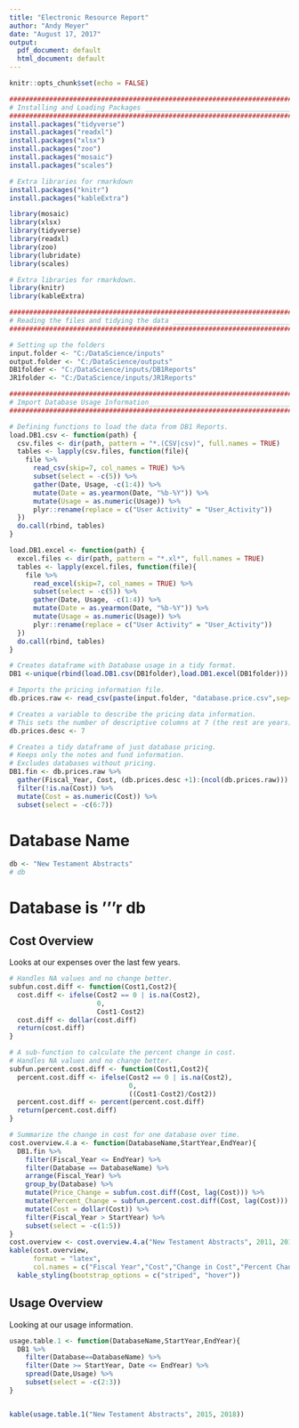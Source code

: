 ```yaml
---
title: "Electronic Resource Report"
author: "Andy Meyer"
date: "August 17, 2017"
output:
  pdf_document: default
  html_document: default
---
```


```r
knitr::opts_chunk$set(echo = FALSE)
```

```r
###############################################################################
# Installing and Loading Packages _____________________________________________
###############################################################################
install.packages("tidyverse")
install.packages("readxl")
install.packages("xlsx")
install.packages("zoo")
install.packages("mosaic")
install.packages("scales")

# Extra libraries for rmarkdown
install.packages("knitr")
install.packages("kableExtra")

```

```r
library(mosaic)
library(xlsx)
library(tidyverse)
library(readxl)
library(zoo)
library(lubridate)
library(scales)

# Extra libraries for rmarkdown.
library(knitr)
library(kableExtra)


```

```r
###############################################################################
# Reading the files and tidying the data ______________________________________
###############################################################################

# Setting up the folders
input.folder <- "C:/DataScience/inputs"
output.folder <- "C:/DataScience/outputs"
DB1folder <- "C:/DataScience/inputs/DB1Reports"
JR1folder <- "C:/DataScience/inputs/JR1Reports"
```

```r
###############################################################################
# Import Database Usage Information____________________________________________
###############################################################################

# Defining functions to load the data from DB1 Reports.
load.DB1.csv <- function(path) { 
  csv.files <- dir(path, pattern = "*.(CSV|csv)", full.names = TRUE)
  tables <- lapply(csv.files, function(file){
    file %>%
      read_csv(skip=7, col_names = TRUE) %>%
      subset(select = -c(5)) %>%
      gather(Date, Usage, -c(1:4)) %>%
      mutate(Date = as.yearmon(Date, "%b-%Y")) %>%
      mutate(Usage = as.numeric(Usage)) %>%
      plyr::rename(replace = c("User Activity" = "User_Activity"))
  })
  do.call(rbind, tables)
}

load.DB1.excel <- function(path) { 
  excel.files <- dir(path, pattern = "*.xl*", full.names = TRUE)
  tables <- lapply(excel.files, function(file){
    file %>%
      read_excel(skip=7, col_names = TRUE) %>%
      subset(select = -c(5)) %>%
      gather(Date, Usage, -c(1:4)) %>%
      mutate(Date = as.yearmon(Date, "%b-%Y")) %>%
      mutate(Usage = as.numeric(Usage)) %>%
      plyr::rename(replace = c("User Activity" = "User_Activity"))
  })
  do.call(rbind, tables)
}

# Creates dataframe with Database usage in a tidy format.
DB1 <-unique(rbind(load.DB1.csv(DB1folder),load.DB1.excel(DB1folder)))
```

```r
# Imports the pricing information file.
db.prices.raw <- read_csv(paste(input.folder, "database.price.csv",sep="/"),col_names = TRUE)

# Creates a variable to describe the pricing data information. 
# This sets the number of descriptive columns at 7 (the rest are years)
db.prices.desc <- 7

# Creates a tidy dataframe of just database pricing.
# Keeps only the notes and fund information.
# Excludes databases without pricing.
DB1.fin <- db.prices.raw %>%
  gather(Fiscal_Year, Cost, (db.prices.desc +1):(ncol(db.prices.raw))) %>%
  filter(!is.na(Cost)) %>%
  mutate(Cost = as.numeric(Cost)) %>%
  subset(select = -c(6:7))
```


# Database Name
```r
db <- "New Testament Abstracts"
# db
```
# Database is '''r db
## Cost Overview
Looks at our expenses over the last few years.
```r
# Handles NA values and no change better.
subfun.cost.diff <- function(Cost1,Cost2){
  cost.diff <- ifelse(Cost2 == 0 | is.na(Cost2),
                      0,
                      Cost1-Cost2)
  cost.diff <- dollar(cost.diff)
  return(cost.diff)
}

# A sub-function to calculate the percent change in cost.
# Handles NA values and no change better.
subfun.percent.cost.diff <- function(Cost1,Cost2){
  percent.cost.diff <- ifelse(Cost2 == 0 | is.na(Cost2),
                              0,
                              ((Cost1-Cost2)/Cost2))
  percent.cost.diff <- percent(percent.cost.diff)
  return(percent.cost.diff)
}
```


```r
# Summarize the change in cost for one database over time.
cost.overview.4.a <- function(DatabaseName,StartYear,EndYear){
  DB1.fin %>%
    filter(Fiscal_Year <= EndYear) %>%
    filter(Database == DatabaseName) %>%
    arrange(Fiscal_Year) %>%
    group_by(Database) %>%
    mutate(Price_Change = subfun.cost.diff(Cost, lag(Cost))) %>%
    mutate(Percent_Change = subfun.percent.cost.diff(Cost, lag(Cost))) %>%
    mutate(Cost = dollar(Cost)) %>%
    filter(Fiscal_Year > StartYear) %>%
    subset(select = -c(1:5))
}
cost.overview <- cost.overview.4.a("New Testament Abstracts", 2011, 2018)
kable(cost.overview,
      format = "latex",
      col.names = c("Fiscal Year","Cost","Change in Cost","Percent Change")) %>%
  kable_styling(bootstrap_options = c("striped", "hover"))
```



## Usage Overview
Looking at our usage information.
```r

usage.table.1 <- function(DatabaseName,StartYear,EndYear){
  DB1 %>%
    filter(Database==DatabaseName) %>%
    filter(Date >= StartYear, Date <= EndYear) %>%
    spread(Date,Usage) %>%
    subset(select = -c(2:3))
}


kable(usage.table.1("New Testament Abstracts", 2015, 2018))
```

